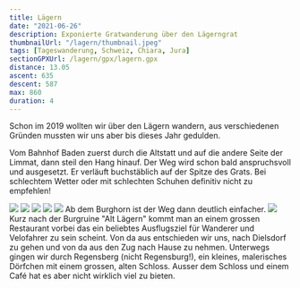 ```yaml
---
title: Lägern
date: "2021-06-26"
description: Exponierte Gratwanderung über den Lägerngrat
thumbnailUrl: "/lagern/thumbnail.jpeg"
tags: [Tageswanderung, Schweiz, Chiara, Jura]
sectionGPXUrl: /lagern/gpx/lagern.gpx
distance: 13.05
ascent: 635
descent: 587
max: 860
duration: 4
---
```


Schon im 2019 wollten wir über den Lägern wandern, aus verschiedenen Gründen mussten wir uns aber bis dieses Jahr gedulden.

Vom Bahnhof Baden zuerst durch die Altstatt und auf die andere Seite der Limmat, dann steil den Hang hinauf. Der Weg wird schon bald anspruchsvoll und ausgesetzt. Er verläuft buchstäblich auf der Spitze des Grats. Bei schlechtem Wetter oder mit schlechten Schuhen definitiv nicht zu empfehlen!

<Img src="/lagern/1.jpeg" d="Start der Wanderung in Baden" />
<Img src="/lagern/2.jpeg" d="Schon von Beginn weg gehts steil hoch!" />
<Img src="/lagern/3.jpeg" d="" />
<Img src="/lagern/4.jpeg" d="" />
<Img src="/lagern/5.jpeg" d="" />
Ab dem Burghorn ist der Weg dann deutlich einfacher.
<Img src="/lagern/6.jpeg" d="Aussicht vom Burghorn" />
Kurz nach der Burgruine "Alt Lägern" kommt man an einem grossen Restaurant vorbei
das ein beliebtes Ausflugsziel für Wanderer und Velofahrer zu sein scheint. Von da
aus entschieden wir uns, nach Dielsdorf zu gehen und von da aus den Zug nach Hause
zu nehmen. Unterwegs gingen wir durch Regensberg (nicht Regensburg!), ein kleines,
malerisches Dörfchen mit einem grossen, alten Schloss. Ausser dem Schloss und einem
Café hat es aber nicht wirklich viel zu bieten.
